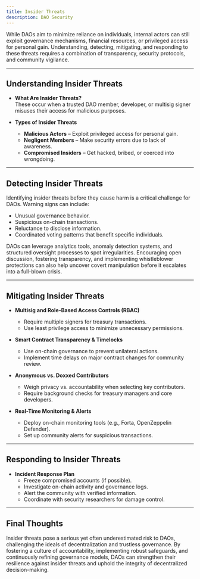 ```yaml
---
title: Insider Threats
description: DAO Security
---
```


While DAOs aim to minimize reliance on individuals, internal actors can still exploit governance mechanisms, financial resources, or privileged access for personal gain. Understanding, detecting, mitigating, and responding to these threats requires a combination of transparency, security protocols, and community vigilance.

---

## **Understanding Insider Threats**  

- **What Are Insider Threats?**  
These occur when a trusted DAO member, developer, or multisig signer misuses their access for malicious purposes.  

- **Types of Insider Threats**  
  - **Malicious Actors** – Exploit privileged access for personal gain.  
  - **Negligent Members** – Make security errors due to lack of awareness.  
  - **Compromised Insiders** – Get hacked, bribed, or coerced into wrongdoing.  

---

## **Detecting Insider Threats**

Identifying insider threats before they cause harm is a critical challenge for DAOs. Warning signs can include: 

- Unusual governance behavior.
- Suspicious on-chain transactions.
- Reluctance to disclose information.
- Coordinated voting patterns that benefit specific individuals. 

DAOs can leverage analytics tools, anomaly detection systems, and structured oversight processes to spot irregularities. Encouraging open discussion, fostering transparency, and implementing whistleblower protections can also help uncover covert manipulation before it escalates into a full-blown crisis.

---


## **Mitigating Insider Threats**  

- **Multisig and Role-Based Access Controls (RBAC)**  
  - Require multiple signers for treasury transactions.  
  - Use least privilege access to minimize unnecessary permissions.  

- **Smart Contract Transparency & Timelocks**  
  - Use on-chain governance to prevent unilateral actions.  
  - Implement time delays on major contract changes for community review.  

- **Anonymous vs. Doxxed Contributors**  
  - Weigh privacy vs. accountability when selecting key contributors.  
  - Require background checks for treasury managers and core developers.  

- **Real-Time Monitoring & Alerts**  
  - Deploy on-chain monitoring tools (e.g., Forta, OpenZeppelin Defender).  
  - Set up community alerts for suspicious transactions.  

---

## **Responding to Insider Threats**  

- **Incident Response Plan**  
  - Freeze compromised accounts (if possible).  
  - Investigate on-chain activity and governance logs.  
  - Alert the community with verified information.  
  - Coordinate with security researchers for damage control.  

---

## **Final Thoughts**  

Insider threats pose a serious yet often underestimated risk to DAOs, challenging the ideals of decentralization and trustless governance. By fostering a culture of accountability, implementing robust safeguards, and continuously refining governance models, DAOs can strengthen their resilience against insider threats and uphold the integrity of decentralized decision-making.
